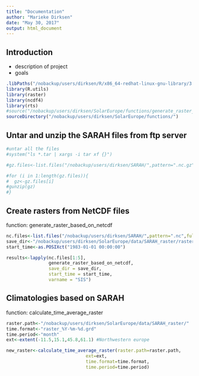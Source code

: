 ```yaml
---
title: "Documentation"
author: "Marieke Dirksen"
date: "May 30, 2017"
output: html_document
---
```

## Introduction

* description of project
* goals

```r
.libPaths("/nobackup/users/dirksen/R/x86_64-redhat-linux-gnu-library/3.3/")
library(R.utils)
library(raster)
library(ncdf4)
library(rts)
#source("/nobackup/users/dirksen/SolarEurope/functions/generate_raster_based_on_netcdf.R")
sourceDirectory("/nobackup/users/dirksen/SolarEurope/functions/")
```

## Untar and unzip the SARAH files from ftp server

```r
#untar all the files
#system("ls *.tar | xargs -i tar xf {}")

#gz.files<-list.files("/nobackup/users/dirksen/SARAH/",pattern=".nc.gz",full.names = TRUE)

#for (i in 1:length(gz.files)){
#  gz<-gz.files[i]
#gunzip(gz)
#}
```

## Create rasters from NetCDF files

function: generate_raster_based_on_netcdf

```r
nc.files<-list.files("/nobackup/users/dirksen/SARAH/",pattern=".nc",full.names = TRUE)
save_dir<-"/nobackup/users/dirksen/SolarEurope/data/SARAH_raster/raster_datum.grd"
start_time<-as.POSIXct("1983-01-01 00:00:00") 

results<-lapply(nc.files[1:5],
                generate_raster_based_on_netcdf,
                save_dir = save_dir,
                start_time = start_time,
                varname = "SIS")

```

## Climatologies based on SARAH

function: calculate_time_average_raster
```r
raster.path<-"/nobackup/users/dirksen/SolarEurope/data/SARAH_raster/"
time.format<-"raster_%Y-%m-%d.grd"
time.period<-"month"
ext<-extent(-11.5,15.1,45.8,61.1) #Northwestern europe

new_raster<-calculate_time_average_raster(raster.path=raster.path,
                              ext=ext,
                              time.format=time.format,
                              time.period=time.period)
```
